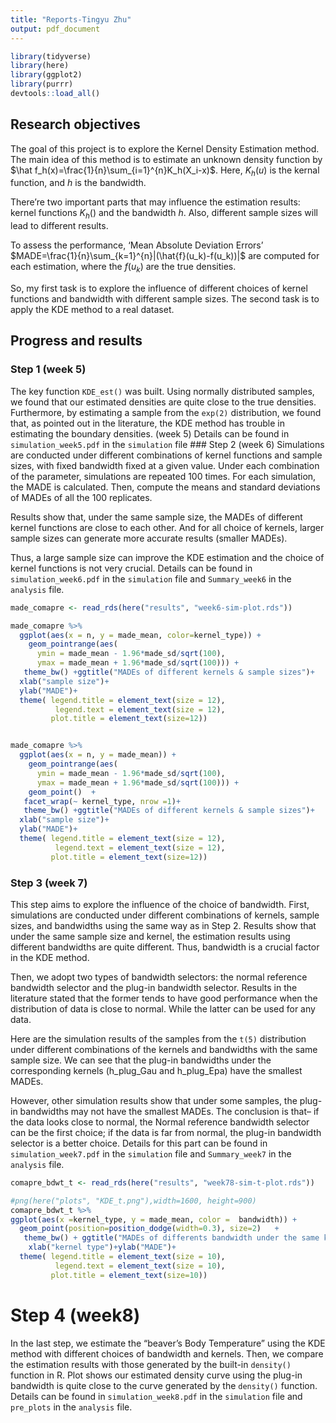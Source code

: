 ```yaml
---
title: "Reports-Tingyu Zhu"
output: pdf_document
---
```

```r
library(tidyverse)
library(here)
library(ggplot2)
library(purrr)
devtools::load_all()
```
## Research objectives
The goal of this project is to explore the Kernel Density Estimation method. 
The main idea of this method is to estimate an unknown density function by
$\hat f_h(x)=\frac{1}{n}\sum_{i=1}^{n}K_h(X_i-x)$. Here, $K_h(u)$ is the kernal function, and $h$ is the bandwidth. 

There're two important parts that may influence the estimation results: kernel functions $K_h()$ and the bandwidth $h$. Also, different sample sizes will lead to different results.  

To assess the performance,  'Mean Absolute Deviation Errors' $MADE=\frac{1}{n}\sum_{k=1}^{n}|(\hat{f}(u_k)-f(u_k))|$ are computed for each estimation, where the $f(u_k)$ are the true densities.

So, my first task is to explore the influence of different choices of kernel functions and bandwidth with different sample sizes. The second task is to apply the KDE method to a real dataset.

## Progress and results
### Step 1 (week 5)
The key function `KDE_est()` was built. Using normally distributed samples, we found that our estimated densities are quite close to the true densities. Furthermore, by estimating a sample from the `exp(2)` distribution, we found that, as pointed out in the literature, the KDE method has trouble in estimating the boundary densities.  (week 5)
Details can be found in `simulation_week5.pdf` in the `simulation` file
### Step 2 (week 6)
Simulations are conducted under different combinations of kernel functions and sample sizes, with fixed bandwidth fixed at a given value. Under each combination of the parameter, simulations are repeated 100 times. For each simulation, the MADE is calculated. Then, compute the means and standard deviations of MADEs of all the 100 replicates. 

Results show that, under the same sample size, the MADEs of different kernel functions are close to each other. And for all choice of kernels, larger sample sizes can generate more accurate results (smaller MADEs). 

Thus, a large sample size can improve the KDE estimation and the choice of kernel functions is not very crucial.
Details can be found in `simulation_week6.pdf` in the `simulation` file and `Summary_week6` in the `analysis` file.

```r
made_comapre <- read_rds(here("results", "week6-sim-plot.rds"))

made_comapre %>% 
  ggplot(aes(x = n, y = made_mean, color=kernel_type)) +
    geom_pointrange(aes(
      ymin = made_mean - 1.96*made_sd/sqrt(100),
      ymax = made_mean + 1.96*made_sd/sqrt(100))) +
   theme_bw() +ggtitle("MADEs of different kernels & sample sizes")+
  xlab("sample size")+
  ylab("MADE")+
  theme( legend.title = element_text(size = 12),
          legend.text = element_text(size = 12),
         plot.title = element_text(size=12))


made_comapre %>% 
  ggplot(aes(x = n, y = made_mean)) +
    geom_pointrange(aes(
      ymin = made_mean - 1.96*made_sd/sqrt(100),
      ymax = made_mean + 1.96*made_sd/sqrt(100))) +
    geom_point()  +
   facet_wrap(~ kernel_type, nrow =1)+
   theme_bw() +ggtitle("MADEs of different kernels & sample sizes")+
  xlab("sample size")+
  ylab("MADE")+
  theme( legend.title = element_text(size = 12),
          legend.text = element_text(size = 12),
         plot.title = element_text(size=12))
```




### Step 3 (week 7)
This step aims to explore the influence of the choice of bandwidth. First, simulations are conducted under different combinations of kernels, sample sizes, and bandwidths using the same way as in Step 2. Results show that under the same sample size and kernel, the estimation results using different bandwidths are quite different. Thus, bandwidth is a crucial factor in the KDE method.

Then, we adopt two types of bandwidth selectors: the normal reference bandwidth selector and the plug-in bandwidth selector. Results in the literature stated that the former tends to have good performance when the distribution of data is close to normal. While the latter can be used for any data.

Here are the simulation results of the samples from the `t(5)` distribution under different combinations of the kernels and bandwidths with the same sample size. We can see that the plug-in bandwidths under the corresponding kernels (h_plug_Gau and h_plug_Epa) have the smallest MADEs. 

However, other simulation results show that under some samples, the plug-in bandwidths may not have the smallest MADEs. The conclusion is that-- if the data looks close to normal, the Normal reference bandwidth selector can be the first choice; if the data is far from normal, the plug-in bandwidth selector is a better choice.
Details for this part can be found in `simulation_week7.pdf` in the `simulation` file and `Summary_week7` in the `analysis` file.

```r
comapre_bdwt_t <- read_rds(here("results", "week78-sim-t-plot.rds"))

#png(here("plots", "KDE_t.png"),width=1600, height=900)
comapre_bdwt_t %>%
ggplot(aes(x =kernel_type, y = made_mean, color =  bandwidth)) +
  geom_point(position=position_dodge(width=0.3), size=2)   +
   theme_bw() + ggtitle("MADEs of differents bandwidth under the same kernel-t(5)")+
    xlab("kernel type")+ylab("MADE")+
  theme( legend.title = element_text(size = 10),
          legend.text = element_text(size = 10),
         plot.title = element_text(size=10))
```


# Step 4 (week8)
In the last step, we estimate the "beaver's Body Temperature" using the KDE method with different choices of bandwidth and kernels. Then, we compare the estimation results with those generated by the built-in `density()` function in R. Plot shows our estimated density curve using the plug-in bandwidth is quite close to the curve generated by the `density()` function. Details can be found in `simulation_week8.pdf` in the `simulation` file and `pre_plots` in the `analysis` file.

